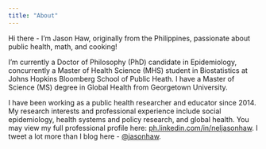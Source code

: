 ---
title: "About"
---


Hi there - I’m Jason Haw, originally from the Philippines, passionate about public health, math, and cooking!

I’m currently a Doctor of Philosophy (PhD) candidate in Epidemiology, concurrently a Master of Health Science (MHS) student in Biostatistics at Johns Hopkins Bloomberg School of Public Heath. I have a Master of Science (MS) degree in Global Health from Georgetown University.

I have been working as a public health researcher and educator since 2014. My research interests and professional experience include social epidemiology, health systems and policy research, and global health. You may view my full professional profile here: [ph.linkedin.com/in/neljasonhaw](https://ph.linkedin.com/in/neljasonhaw). I tweet a lot more than I blog here - [@jasonhaw](twitter.com/jasonhaw_).

